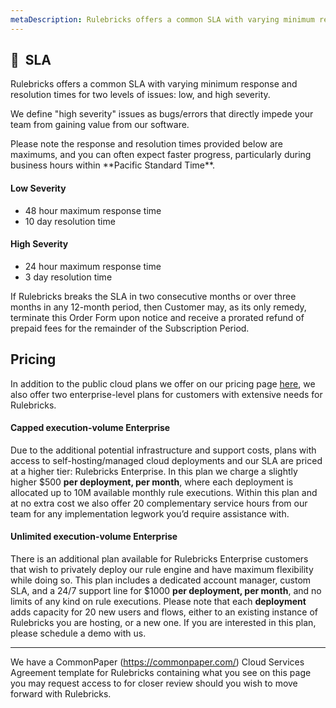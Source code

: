 ```yaml
---
metaDescription: Rulebricks offers a common SLA with varying minimum response and resolution times for two levels of issues– low, and high severity. Learn more about our SLA here.
---
```


## 🤝  SLA

Rulebricks offers a common SLA with varying minimum response and resolution times for two levels of issues: low, and high severity.

We define "high severity" issues as bugs/errors that directly impede your team from gaining value from our software.


<Callout type="info" emoji="🚥">
  Please note the response and resolution times provided below are maximums, and
  you can often expect faster progress, particularly during business hours
  within **Pacific Standard Time**.
</Callout>

#### **Low Severity**

- 48 hour maximum response time
- 10 day resolution time

#### **High Severity**

- 24 hour maximum response time
- 3 day resolution time

If Rulebricks breaks the SLA in two consecutive months or over three months in any 12-month period, then Customer may, as its only remedy, terminate this Order Form upon notice and receive a prorated refund of prepaid fees for the remainder of the Subscription Period.

## Pricing

In addition to the public cloud plans we offer on our pricing page [here](https://rulebricks.com/pricing), we also offer two enterprise-level plans for customers with extensive needs for Rulebricks.

#### Capped execution-volume Enterprise

Due to the additional potential infrastructure and support costs, plans with access to self-hosting/managed cloud deployments and our SLA are priced at a higher tier: Rulebricks Enterprise. In this plan we charge a slightly higher $500 **per deployment, per month**, where each deployment is allocated up to 10M available monthly rule executions. Within this plan and at no extra cost we also offer 20 complementary service hours from our team for any implementation legwork you’d require assistance with.

#### Unlimited execution-volume Enterprise

There is an additional plan available for Rulebricks Enterprise customers that wish to privately deploy our rule engine and have maximum flexibility while doing so. This plan includes a dedicated account manager, custom SLA, and a 24/7 support line for $1000 **per deployment, per month**, and no limits of any kind on rule executions. Please note that each **deployment** adds capacity for 20 new users and flows, either to an existing instance of Rulebricks you are hosting, or a new one. If you are interested in this plan, please schedule a demo with us.

---

We have a CommonPaper (https://commonpaper.com/) Cloud Services Agreement template for Rulebricks containing what you see on this page you may request access to for closer review should you wish to move forward with Rulebricks.
